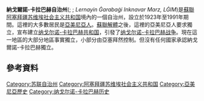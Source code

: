 {{noteTA
|G1=Country
|T=zh-hant:納戈爾諾－卡拉巴赫自治州；zh-hans:纳戈尔诺－卡拉巴赫自治州;zh-tw:納哥諾－卡拉巴克自治州；
}}
{{expand|time=2015-01-21T16:18:45+00:00}}
{{unreferenced|time=2015-01-21T16:18:45+00:00}}
{{Infobox Former Subdivision
|native_name = 
|conventional_long_name = 納戈爾諾-卡拉巴赫自治州
|common_name = 納戈爾諾-卡拉巴赫
|continent = Asia
|subdivision = [[自治州|自治州]]
|nation = [[亞塞拜然蘇維埃社會主義共和國|亞塞拜然蘇維埃社會主義共和國]]
|year_start = 1923年
|date_start = 7月7日
|year_end = 1991年
|date_end = 11月26日
|p1 = 外高加索苏维埃社会主义联邦共和国
|flag_p1 = Flag_of_Transcaucasian_SFSR.svg
|p2 = 
|flag_p2 = 
|s1 = 纳戈尔诺-卡拉巴赫共和国
|flag_s1 = Flag of Artsakh.svg
|s2 = 阿塞拜疆纳戈尔诺-卡拉巴赫共同体
|flag_s2 = Flag of Azerbaijan.svg
|image_flag = 
|image_coat = 
|image_map = Location Nagorno-Karabakh2.png
|national_motto = 
|national_anthem = 
|capital = [[斯捷潘纳克特|斯捷潘纳克特]]
|common_languages = [[Armenian_language|Armenian]]<br/>[[Azerbaijani_language|Azeri]] 
|government_type = [[苏维埃社会主义自治共和国|自治州]]
|title_leader = |leader1 = |year_leader1 = 
|title_deputy = |deputy1 = |year_deputy1 = 
|stat_year1 = 
|stat_pop1 = 162181
|stat_area1 = 4388
|currency = [[苏联卢布|苏联卢布]]
|footnotes = Population source:<ref>{{ru icon}} [http://www.ethno-kavkaz.narod.ru/rnkarabax.html НАГОРНО-КАРАБАХСКАЯ АО (1979 г.)]</ref> 
|today = {{flag|阿塞拜疆}}
}}

'''納戈爾諾-卡拉巴赫自治州'''({{lang-ru|link=no|Нагорно-Карабахская автономная область, НКАО}}; {{lang-az|Дағлыг Гарабағ Мухтар Вилајәти, ДГМВ, Dağlıq Qarabağ Muxtar Vilayəti, DQMV}}; {{lang-hy|Լեռնային Ղարաբաղի Ինքնավար Մարզ, ԼՂԻՄ}} ''Lernayin Ġarabaġi Inknavar Marz, LĠIM'')是[[蘇聯|蘇聯]][[阿塞拜疆苏维埃社会主义共和国|阿塞拜疆苏维埃社会主义共和国]]境內的一個自治州，設立於1923年至1991年期間。這裡的大多數居民是[[亞美尼亞人|亞美尼亞人]]。[[蘇聯解體|蘇聯解體]]之後，這裡的亞美尼亞人要求獨立，宣布建立[[纳戈尔诺-卡拉巴赫共和国|纳戈尔诺-卡拉巴赫共和国]]，引發了[[纳戈尔诺-卡拉巴赫战争|纳戈尔诺-卡拉巴赫战争]]。現在這一地區的大部分地區事實獨立，小部分由亞塞拜然控制。但沒有任何國家承認納戈爾諾-卡拉巴赫獨立。

== 參考資料 ==
{{Reflist}}

{{蘇聯自治州}}
{{Nagorno-Karabakh Topics}}

[[Category:苏联自治州|Category:苏联自治州]]
[[Category:阿塞拜疆苏维埃社会主义共和国|Category:阿塞拜疆苏维埃社会主义共和国]]
[[Category:亞美尼亞歷史|Category:亞美尼亞歷史]]
[[Category:纳戈尔诺-卡拉巴赫历史|Category:纳戈尔诺-卡拉巴赫历史]]